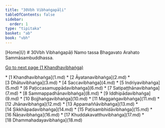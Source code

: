 ```yaml
---
title: "30Vbh Vibhaṅgapāḷi"
tableOfContents: false
sidebar:
  order: 1
type: "tipitaka"
basket: "ab"
book: "vbh"
---
```



<Paragraph type="center" book="vbh">
[Home](/)
</Paragraph>

<Paragraph type="center" book="vbh">
# 30Vbh Vibhaṅgapāḷi
</Paragraph>

<Paragraph number="1" type="center" book="vbh">
Namo tassa Bhagavato Arahato Sammāsambuddhassa.

[Go to next page (1 Khandhavibhaṅga)](1.md)



</Paragraph>

<TableOfContents book="vbh" section="30">
* [1 Khandhavibhaṅga](1.md)
* [2 Āyatanavibhaṅga](2.md)
* [3 Dhātuvibhaṅga](3.md)
* [4 Saccavibhaṅga](4.md)
* [5 Indriyavibhaṅga](5.md)
* [6 Paṭiccasamuppādavibhaṅga](6.md)
* [7 Satipaṭṭhānavibhaṅga](7.md)
* [8 Sammappadhānavibhaṅga](8.md)
* [9 Iddhipādavibhaṅga](9.md)
* [10 Bojjhaṅgavibhaṅga](10.md)
* [11 Maggaṅgavibhaṅga](11.md)
* [12 Jhānavibhaṅga](12.md)
* [13 Appamaññāvibhaṅga](13.md)
* [14 Sikkhāpadavibhaṅga](14.md)
* [15 Paṭisambhidāvibhaṅga](15.md)
* [16 Ñāṇavibhaṅga](16.md)
* [17 Khuddakavatthuvibhaṅga](17.md)
* [18 Dhammahadayavibhaṅga](18.md)
</TableOfContents>
